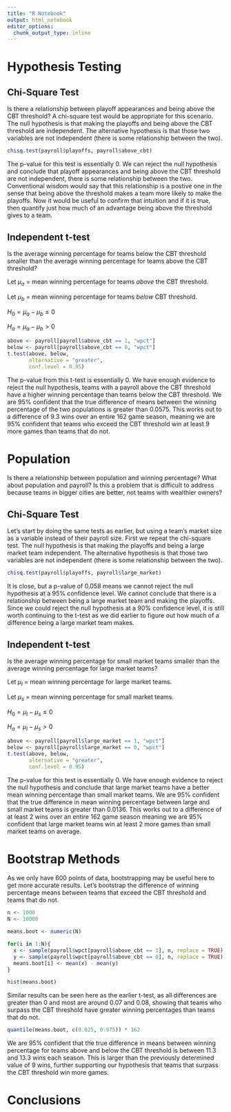 ```yaml
---
title: "R Notebook"
output: html_notebook
editor_options: 
  chunk_output_type: inline
---
```


# Hypothesis Testing

## Chi-Square Test

Is there a relationship between playoff appearances and being above the CBT threshold? A chi-square test would be appropriate for this scenario. The null hypothesis is that making the playoffs and being above the CBT threshold are independent. The alternative hypothesis is that those two variables are not independent (there is some relationship between the two).

```r
chisq.test(payroll$playoffs, payroll$above_cbt)
```

The p-value for this test is essentially 0. We can reject the null hypothesis and conclude that playoff appearances and being above the CBT threshold are not independent, there is some relationship between the two. Conventional wisdom would say that this relationship is a postive one in the sense that being above the threshold makes a team more likely to make the playoffs. Now it would be useful to confirm that intuition and if it is true, then quantify just how much of an advantage being above the threshold gives to a team.

## Independent t-test

Is the average winning percentage for teams below the CBT threshold smaller than the average winning percentage for teams above the CBT threshold?

Let $\mu_a$ = mean winning percentage for teams *above* the CBT threshold.

Let $\mu_b$ = mean winning percentage for teams *below* CBT threshold.

$H_0 = \mu_a - \mu_b \le 0$

$H_a = \mu_a - \mu_b > 0$

```r
above <- payroll[payroll$above_cbt == 1, "wpct"]
below <- payroll[payroll$above_cbt == 0, "wpct"]
t.test(above, below,
       alternative = "greater",
       conf.level = 0.95)
```

The p-value from this t-test is essentially 0. We have enough evidence to reject the null hypothesis, teams with a payroll above the CBT threshold have a higher winning percentage than teams below the CBT threshold. We are 95% confident that the true difference of means between the winning percentage of the two populations is greater than 0.0575. This works out to a difference of 9.3 wins over an entire 162 game season, meaning we are 95% confident that teams who exceed the CBT threshold win at least 9 more games than teams that do not.

# Population

Is there a relationship between population and winning percentage? What about population and payroll? Is this a problem that is difficult to address because teams in bigger cities are better, not teams with wealthier owners?

## Chi-Square Test

Let's start by doing the same tests as earlier, but using a team's market size as a variable instead of their payroll size. First we repeat the chi-square test. The null hypothesis is that making the playoffs and being a large market team independent. The alternative hypothesis is that those two variables are not independent (there is some relationship between the two).

```r
chisq.test(payroll$playoffs, payroll$large_market)
```

It is close, but a p-value of 0.058 means we cannot reject the null hypothesis at a 95% confidence level. We cannot conclude that there is a relationship between being a large market team and making the playoffs. Since we could reject the null hypothesis at a 90% confidence level, it is still worth continuing to the t-test as we did earlier to figure out how much of a difference being a large market team makes.

## Independent t-test

Is the average winning percentage for small market teams smaller than the average winning percentage for large market teams?

Let $\mu_l$ = mean winning percentage for large market teams.

Let $\mu_s$ = mean winning percentage for small market teams.

$H_0 = \mu_l - \mu_s \le 0$

$H_a = \mu_l - \mu_s > 0$

```r
above <- payroll[payroll$large_market == 1, "wpct"]
below <- payroll[payroll$large_market == 0, "wpct"]
t.test(above, below,
       alternative = "greater",
       conf.level = 0.95)
```

The p-value for this test is essentially 0. We have enough evidence to reject the null hypothesis and conclude that large market teams have a better mean winning percentage than small market teams. We are 95% confident that the true difference in mean winning percentage between large and small market teams is greater than 0.0136. This works out to a difference of at least 2 wins over an entire 162 game season meaning we are 95% confident that large market teams win at least 2 more games than small market teams on average.

# Bootstrap Methods

As we only have 600 points of data, bootstrapping may be useful here to get more accurate results. Let's bootstrap the difference of winning percentage means between teams that exceed the CBT threshold and teams that do not.

```r
n <- 1000
N <- 10000

means.boot <- numeric(N)

for(i in 1:N){
  x <- sample(payroll$wpct[payroll$above_cbt == 1], n, replace = TRUE)
  y <- sample(payroll$wpct[payroll$above_cbt == 0], n, replace = TRUE)
  means.boot[i] <- mean(x) - mean(y)
}

hist(means.boot)
```

Similar results can be seen here as the earlier t-test, as all differences are greater than 0 and most are around 0.07 and 0.08, showing that teams who surpass the CBT threshold have greater winning percentages than teams that do not.

```r
quantile(means.boot, c(0.025, 0.975)) * 162
```

We are 95% confident that the true difference in means between winning percentage for teams above and below the CBT threshold is between 11.3 and 13.3 wins each season. This is larger than the previously determined value of 9 wins, further supporting our hypothesis that teams that surpass the CBT threshold win more games.

# Conclusions
